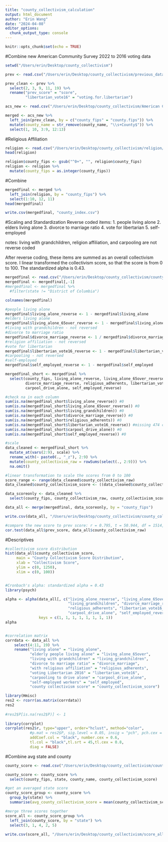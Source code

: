 ```yaml
---
title: "county_collectivism_calculation"
output: html_document
author: "Erin Wang"
date: "2024-04-08"
editor_options: 
  chunk_output_type: console
---
```


```r
knitr::opts_chunk$set(echo = TRUE)
```

#Combine new American Community Survey 2022 to 2016 voting data
```r
setwd("/Users/erin/Desktop/county_collectivism")

prev <- read.csv("/Users/erin/Desktop/county_collectivism/previous_data/ICscoreall.csv")

prev_clean <- prev %>% 
  select(2, 3, 9, 11, 19) %>% 
  rename("prev_score" = "score",
         "libertarian_vote16" = "voting.for.libertarian")

acs_new <- read.csv("/Users/erin/Desktop/county_collectivism/American Community Survey 5-year/ACS22_5year_county.csv") #American Community Survey

merged <- acs_new %>% 
  left_join(prev_clean, by = c("county_fips" = "county.fips")) %>% 
  mutate(county_name = str_remove(county_name, "\\s+County$")) %>% 
  select(1, 10, 3:9, 12:13)

```


#Religious Affiliation
```r
religion <- read.csv("/Users/erin/Desktop/county_collectivism/religion/adherence_rate_county.csv")
head(religion)

religion$county_fips <- gsub("^0+", "", religion$county_fips)
religion <- religion %>%
  mutate(county_fips = as.integer(county_fips))

```

#Combine 
```r
mergedfinal <- merged %>% 
  left_join(religion, by = "county_fips") %>% 
  select(1:10, 12, 11)
head(mergedfinal)

write.csv(mergedfinal, "county_index.csv")

```



#Scaling and Standardization
Reverse coded items:
1. people living alone
2. elders living alone
3. divorce to marriage ratio
4. vote for libertarian
5. self-employed

notes: living with grandchildren, religion affiliation, and carpooling are not reverse coded

After reverse coding, these items are summed as an overall collectivism score. I linear transformed the collectivism score, so that the score is from 0 to 100. The standardized alpha is 0.43.

```r
mergedfinal <- read.csv("/Users/erin/Desktop/county_collectivism/county_index.csv")
mergedfinal <- mergedfinal[,-1]
#mergedfinal <- mergedfinal %>% 
  #filter(state != "District of Columbia")

colnames(mergedfinal)

#people living alone
mergedfinal$living_alone_reverse <- 1 - mergedfinal$living_alone
#elders living alone
mergedfinal$living_alone_65over_reverse <- 1 - mergedfinal$living_alone_65over
#living with grandchildren - not reversed
#divorce to marriage ratio
mergedfinal$divorce_marriage_reverse <- 1 / mergedfinal$divorce_marriage
#religion affiliation - not reversed
#vote for libertarian
mergedfinal$libertarian_vote16_reverse <- 1 - mergedfinal$libertarian_vote16
#carpooling - not reversed
#self-employed
mergedfinal$self_employed_reverse <- 1 - mergedfinal$self_employed

mergedfinal_short <- mergedfinal %>% 
  select(county_fips, living_alone_reverse, living_alone_65over_reverse, living_grandchildren, 
         divorce_marriage_reverse, religious_adherents, libertarian_vote16_reverse,
         carpool_drive_alone, self_employed_reverse) 

#check na in each column
sum(is.na(mergedfinal_short$living_alone_reverse)) #0
sum(is.na(mergedfinal_short$living_alone_65over_reverse)) #0
sum(is.na(mergedfinal_short$living_grandchildren)) #0
sum(is.na(mergedfinal_short$divorce_marriage_reverse)) #0
sum(is.na(mergedfinal_short$religious_adherents)) #0
sum(is.na(mergedfinal_short$libertarian_vote16_reverse)) #missing 474 counties
sum(is.na(mergedfinal_short$carpool_drive_alone)) #0
sum(is.na(mergedfinal_short$self_employed_reverse)) #0

#scale
data_cleaned <- mergedfinal_short %>% 
  mutate_at(vars(2:9), scale) %>% 
  rename_with(~ paste0(., "_z"), 2:9) %>%
  mutate(county_collectivism_raw = rowSums(select(., 2:9))) %>% 
  na.omit()

#linear transformation to scale the scores from 0 to 100
score_range <- range(data_cleaned$county_collectivism_raw)
data_cleaned$county_collectivism_score <- ((data_cleaned$county_collectivism_raw - score_range[1]) / (score_range[2] - score_range[1])) * 100

data_scoreonly <- data_cleaned %>% 
  select(county_fips, county_collectivism_raw, county_collectivism_score)

data_all <- merge(mergedfinal, data_scoreonly, by = "county_fips")

write.csv(data_all, "/Users/erin/Desktop/county_collectivism/county_collectivism_score_all.csv")

#compare the new score to prev score: r = 0.795, t = 50.944, df = 1514, p-value < 2.2e-16
cor.test(data_all$prev_score, data_all$county_collectivism_raw)

```


#Descriptives
```r
#collectivism score distribution
hist(data_all$county_collectivism_score,
     main = "County Collectivism Score Distribution",
     xlab = "Collectivism Score",
     ylim = c(0, 1250), 
     xlim = c(0, 100))


#Cronbach's alpha: standardized alpha = 0.43
library(psych)

alpha <- alpha(data_all[, c("living_alone_reverse", "living_alone_65over_reverse", 
                            "living_grandchildren", "divorce_marriage_reverse",
                            "religious_adherents", "libertarian_vote16_reverse", 
                            "carpool_drive_alone", "self_employed_reverse")], 
               keys = c(1, 1, 1, 1, 1, 1, 1, 1))
alpha


#correlation matrix
corrdata <- data_all %>% 
    select(4:11, 19) %>% 
    rename("living alone" = "living_alone",
           "elderly people living alone" = "living_alone_65over",
           "living with grandchildren" = "living_grandchildren",
           "divorce to marriage ratio" = "divorce_marriage",
           "with religious affiliation" = "religious_adherents",
           "voting Libertarian 2016" = "libertarian_vote16",
           "carpooling to drive alone" = "carpool_drive_alone",
           "self-employed workers" = "self_employed",
           "county collectivism score" = "county_collectivism_score")

library(Hmisc)
res2 <- rcorr(as.matrix(corrdata))
res2
  
#res2$P[is.na(res2$P)] <- 1
  
library(corrplot)
corrplot(res2$r, type="upper", order="hclust", method="color",
           #p.mat = res2$P, sig.level = 0.05, insig = "pch", pch.cex = 2, pch = 4,
           addCoef.col = "black", number.cex = 0.6,
           tl.col = "black",tl.srt = 45,tl.cex = 0.8, 
           diag = FALSE)


```



#Combine avg state and county
```r
county_score <- read.csv("/Users/erin/Desktop/county_collectivism/county_collectivism_score_all.csv")

county_score <- county_score %>% 
  select(county_fips, state, county_name, county_collectivism_score)

#get an averaged state score
county_score_group <- county_score %>% 
  group_by(state) %>% 
  summarise(avg_county_collectivism_score = mean(county_collectivism_score, na.rm = TRUE))

#merge three scores together
score_all <- county_score_group %>% 
  left_join(county_score, by = "state") %>% 
  select(3, 1, 4, 2, 5)
  
write.csv(score_all, "/Users/erin/Desktop/county_collectivism/score_all.csv")

```



 
